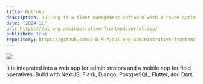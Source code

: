 ```yaml
---
title: Dul'ong
description: Dul'ong is a fleet management software with a route optimization algorithm for a logistics service providers that solves the Vehicle Routing Problem with Soft Time Windows.
date: "2024-11"
url: https://dul-ong-administrative-frontend.vercel.app/
published: true
repository: https://github.com/D-D-M-Y/dul-ong-administrative-frontend
---
```



[![](public\Dul'ong.png)](https://dul-ong-administrative-frontend.vercel.app/)

It is integrated into a web app for administrators and a mobile app for field operatives. Build with NextJS, Flask, Django, PostgreSQL, Flutter, and Dart.